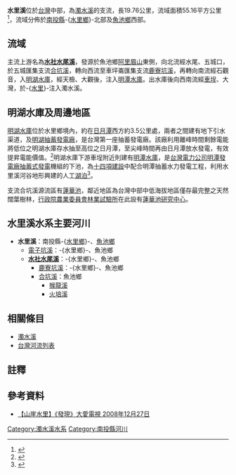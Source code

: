 {{noteTA
|T=zh:水里溪;zh-hans:水里溪;zh-hk:水里溪;zh-sg:水里溪;zh-tw:水里溪;
|1=水里
}}
{{Infobox river
| river_name = -{水里溪}-
| native_name = 
| other_name =
| etymology =
| image_name = 水里濁水溪.jpg
| image_size = 280px
| caption    = 水里鄉之水里溪一景
| origin     = [[阿里眉山|阿里眉山]]
| mouth      = -{水里}-
| progression = [[濁水溪|濁水溪]]
| basin_countries =
| location   = [[水里鄉|水里鄉]]、[[魚池鄉_(台灣)|魚池鄉]]
| length     = 19.76公里
| elevation  =
| mouth_elevation =
| discharge  =
| watershed  = 55.16平方公里
| left_tribs = [[電子坑溪|電子坑溪]]，[[水社水尾溪|水社水尾溪]]
| right_tribs = [[鹿寮坑溪|鹿寮坑溪]]，[[合坑溪|合坑溪]]
}}
'''水里溪'''位於[[台灣|台灣]]中部，為[[濁水溪|濁水溪]]的支流，長19.76公里，流域面積55.16平方公里<ref name="fcu">{{cite web|language=zh-tw|url=http://www.he.fcu.edu.tw/wSite/public/Attachment/f1301630020022.pdf|title=濁水溪流域治理及河川環境營造概述|author=林蔚榮|publisher=逢甲大學水利工程與資源保育學系工程參訪簡報|date=2011年4月6日|accessdate=2015-09-08|archive-date=2019-02-21|archive-url=https://web.archive.org/web/20190221052438/http://www.he.fcu.edu.tw/wSite/public/Attachment/f1301630020022.pdf|dead-url=yes}}</ref>，流域分佈於[[南投縣|南投縣]]-{[[水里鄉|水里鄉]]}-北部及[[魚池鄉_(台灣)|魚池鄉]]西部。

==流域==
主流上游名為'''[[水社水尾溪|水社水尾溪]]'''，發源於魚池鄉[[阿里眉山|阿里眉山]]東側，向北流經水尾、五城口，於五城匯集支流[[合坑溪|合坑溪]]，轉向西流至車坪崙匯集支流[[鹿寮坑溪|鹿寮坑溪]]，再轉向南流經石觀音，入[[明湖水庫|明湖水庫]]，經天檢、大觀後，注入[[明潭水庫|明潭水庫]]。出水庫後向西南流經[[車埕|車埕]]、大灣，於-{[[水里鄉|水里]]}-注入濁水溪。

==明湖水庫及周邊地區==
[[明湖水庫|明湖水庫]]位於水里鄉境內，約在[[日月潭|日月潭]]西方約3.5公里處，兩者之間建有地下引水渠道，及[[大觀發電廠|明湖抽蓄發電廠]]，是台灣第一座抽蓄發電廠。該廠利用離峰時間剩餘電能將低位之明湖水庫存水抽至高位之日月潭，至尖峰時間再由日月潭放水發電，有效提昇電能價值。<ref>{{Cite web |url=http://www.sunmoonlake.gov.tw/TW/03000582.aspx |title=交通部觀光局 日月潭國家風景區管理處 |access-date=2008-02-24 |archive-url=https://web.archive.org/web/20080209035358/http://www.sunmoonlake.gov.tw/TW/03000582.aspx |archive-date=2008-02-09 |dead-url=yes }}</ref>明湖水庫下游車埕附近則建有[[明潭水庫|明潭水庫]]，是[[台灣電力公司|台灣電力公司]][[明潭發電廠|明潭發電廠]][[抽蓄式發電|抽蓄式發電]]機組的下池，為[[十四項建設|十四項建設]]中配合明潭抽蓄水力發電工程，利用水里溪河谷地形興建的人工[[湖泊|湖泊]]<ref>{{cite web|language=zh-tw|url=http://www.rsea.gov.tw/sales1-3.php?p=5|title=國內工程|author=|publisher=榮民工程股份有限公司|date=|accessdate=2014-01-14|deadurl=yes|archiveurl=https://web.archive.org/web/20140116083715/http://www.rsea.gov.tw/sales1-3.php?p=5|archivedate=2014-01-16}}</ref>。

支流合坑溪源流區有[[蓮華池|蓮華池]]，鄰近地區為台灣中部中低海拔地區僅存最完整之天然闊葉樹林，[[行政院農業委員會|行政院農業委員會]][[林業試驗所|林業試驗所]]在此設有[[蓮華池研究中心|蓮華池研究中心]]。

==水里溪水系主要河川==
*'''水里溪'''：南投縣-{[[水里鄉|水里鄉]]}-、[[魚池鄉_(台灣)|魚池鄉]]
**[[電子坑溪|電子坑溪]]：-{水里鄉}-、魚池鄉
**'''[[水社水尾溪|水社水尾溪]]'''：-{水里鄉}-、魚池鄉
***[[鹿寮坑溪|鹿寮坑溪]]：-{水里鄉}-、魚池鄉
***[[合坑溪|合坑溪]]：魚池鄉
****[[猴龍溪|猴龍溪]]
****[[火培溪|火培溪]]

==相關條目==
*[[濁水溪|濁水溪]]
*[[台灣河流列表|台灣河流列表]]

==註釋==
{{reflist}}

==參考資料==
{{Commons cat|Shuili River}}
{{refbegin}}
*[http://www.newdaai.tv/?view=detail&id=51235 【山崖水里】《發現》大愛電視 2008年12月27日] {{Wayback|url=http://www.newdaai.tv/?view=detail&id=51235 |date=20160304135403 }}
{{refend}}

{{濁水溪}}
{{台灣河流}}

[[Category:濁水溪水系|Category:濁水溪水系]]
[[Category:南投縣河川|Category:南投縣河川]]